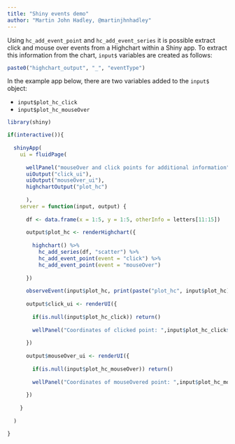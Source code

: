 ```yaml
---
title: "Shiny events demo"
author: "Martin John Hadley, @martinjhnhadley"
---
```


Using `hc_add_event_point` and `hc_add_event_series` it is possible extract click and mouse over events from a Highchart within a Shiny app. To extract this information from the chart, `input$` variables are created as follows:

```r
paste0("highchart_output", "_", "eventType")
```

In the example app below, there are two variables added to the `input$` object:

- `input$plot_hc_click`
- `input$plot_hc_mouseOver`

```r
library(shiny)

if(interactive()){
  
  shinyApp(
    ui = fluidPage(
      
      wellPanel("mouseOver and click points for additional information"),
      uiOutput("click_ui"),
      uiOutput("mouseOver_ui"),
      highchartOutput("plot_hc")
      
      ),
    server = function(input, output) {
      
      df <- data.frame(x = 1:5, y = 1:5, otherInfo = letters[11:15])
      
      output$plot_hc <- renderHighchart({
        
        highchart() %>%
          hc_add_series(df, "scatter") %>%
          hc_add_event_point(event = "click") %>%
          hc_add_event_point(event = "mouseOver")
        
      })
      
      observeEvent(input$plot_hc, print(paste("plot_hc", input$plot_hc)))
      
      output$click_ui <- renderUI({
        
        if(is.null(input$plot_hc_click)) return()
        
        wellPanel("Coordinates of clicked point: ",input$plot_hc_click$x, input$plot_hc_click$y)
        
      })
      
      output$mouseOver_ui <- renderUI({
        
        if(is.null(input$plot_hc_mouseOver)) return()
        
        wellPanel("Coordinates of mouseOvered point: ",input$plot_hc_mouseOver$x, input$plot_hc_mouseOver$y)
        
      })
      
    }
    
  )

} 
```

